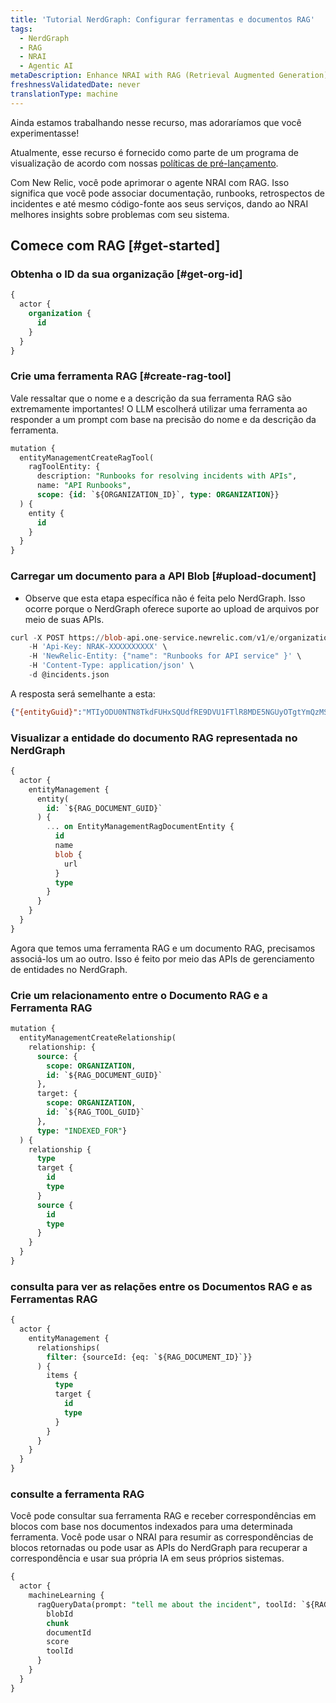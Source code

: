 ```yaml
---
title: 'Tutorial NerdGraph: Configurar ferramentas e documentos RAG'
tags:
  - NerdGraph
  - RAG
  - NRAI
  - Agentic AI
metaDescription: Enhance NRAI with RAG (Retrieval Augmented Generation)
freshnessValidatedDate: never
translationType: machine
---
```


<Callout title="visualização">
  Ainda estamos trabalhando nesse recurso, mas adoraríamos que você experimentasse!

  Atualmente, esse recurso é fornecido como parte de um programa de visualização de acordo com nossas [políticas de pré-lançamento](/docs/licenses/license-information/referenced-policies/new-relic-pre-release-policy).
</Callout>

Com New Relic, você pode aprimorar o agente NRAI com RAG. Isso significa que você pode associar documentação, runbooks, retrospectos de incidentes e até mesmo código-fonte aos seus serviços, dando ao NRAI melhores insights sobre problemas com seu sistema.

## Comece com RAG [#get-started]

### Obtenha o ID da sua organização [#get-org-id]

```sql
{
  actor {
    organization {
      id
    }
  }
}
```

### Crie uma ferramenta RAG [#create-rag-tool]

Vale ressaltar que o nome e a descrição da sua ferramenta RAG são extremamente importantes! O LLM escolherá utilizar uma ferramenta ao responder a um prompt com base na precisão do nome e da descrição da ferramenta.

```sql
mutation {
  entityManagementCreateRagTool(
    ragToolEntity: {
      description: "Runbooks for resolving incidents with APIs",
      name: "API Runbooks",
      scope: {id: `${ORGANIZATION_ID}`, type: ORGANIZATION}}
  ) {
    entity {
      id
    }
  }
}
```

### Carregar um documento para a API Blob [#upload-document]

* Observe que esta etapa específica não é feita pelo NerdGraph. Isso ocorre porque o NerdGraph oferece suporte ao upload de arquivos por meio de suas APIs.

```sql
curl -X POST https://blob-api.one-service.newrelic.com/v1/e/organizations/$ORGANIZATION_ID/RagDocuments \
    -H 'Api-Key: NRAK-XXXXXXXXXX' \
    -H 'NewRelic-Entity: {"name": "Runbooks for API service" }' \
    -H 'Content-Type: application/json' \
    -d @incidents.json
```

A resposta será semelhante a esta:

```json
{"{entityGuid}":"MTIyODU0NTN8TkdFUHxSQUdfRE9DVU1FTlR8MDE5NGUyOTgtYmQzMS03NzA4LWI3NzItYzQ4MTZlYjNhYThk","blobVersionEntity":null}
```

### Visualizar a entidade do documento RAG representada no NerdGraph

```sql
{
  actor {
    entityManagement {
      entity(
        id: `${RAG_DOCUMENT_GUID}`
      ) {
        ... on EntityManagementRagDocumentEntity {
          id
          name
          blob {
            url
          }
          type
        }
      }
    }
  }
}
```

Agora que temos uma ferramenta RAG e um documento RAG, precisamos associá-los um ao outro. Isso é feito por meio das APIs de gerenciamento de entidades no NerdGraph.

### Crie um relacionamento entre o Documento RAG e a Ferramenta RAG

```sql
mutation {
  entityManagementCreateRelationship(
    relationship: {
      source: {
        scope: ORGANIZATION,
        id: `${RAG_DOCUMENT_GUID}`
      },
      target: {
        scope: ORGANIZATION,
        id: `${RAG_TOOL_GUID}`
      },
      type: "INDEXED_FOR"}
  ) {
    relationship {
      type
      target {
        id
        type
      }
      source {
        id
        type
      }
    }
  }
}
```

### consulta para ver as relações entre os Documentos RAG e as Ferramentas RAG

```sql
{
  actor {
    entityManagement {
      relationships(
        filter: {sourceId: {eq: `${RAG_DOCUMENT_ID}`}}
      ) {
        items {
          type
          target {
            id
            type
          }
        }
      }
    }
  }
}
```

### consulte a ferramenta RAG

Você pode consultar sua ferramenta RAG e receber correspondências em blocos com base nos documentos indexados para uma determinada ferramenta. Você pode usar o NRAI para resumir as correspondências de blocos retornadas ou pode usar as APIs do NerdGraph para recuperar a correspondência e usar sua própria IA em seus próprios sistemas.

```sql
{
  actor {
    machineLearning {
      ragQueryData(prompt: "tell me about the incident", toolId: `${RAG_TOOL_GUID}`) {
        blobId
        chunk
        documentId
        score
        toolId
      }
    }
  }
}
```